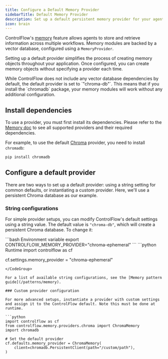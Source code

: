 ```yaml
---
title: Configure a Default Memory Provider
sidebarTitle: Default Memory Provider
description: Set up a default persistent memory provider for your agents
icon: brain
---
```


ControlFlow's [memory](/patterns/memory) feature allows agents to store and retrieve information across multiple workflows. Memory modules are backed by a vector database, configured using a `MemoryProvider`. 

Setting up a default provider simplifies the process of creating memory objects throughout your application. Once configured, you can create memory objects without specifying a provider each time.

<Tip>
While ControlFlow does not include any vector database dependencies by default, the default provider is set to `"chroma-db"`. This means that if you install the `chromadb` package, your memory modules will work without any additional configuration.
</Tip>

## Install dependencies

To use a provider, you must first install its dependencies. Please refer to the [Memory doc](/patterns/memory) to see all supported providers and their required dependencies. 

For example, to use the default [Chroma](https://trychroma.com/) provider, you need to install `chromadb`:

```bash
pip install chromadb
```

## Configure a default provider

There are two ways to set up a default provider: using a string setting for common defaults, or instantiating a custom provider. Here, we'll use a persistent Chroma database as our example.

### String configurations

For simple provider setups, you can modify ControlFlow's default settings using a string value. The default value is `"chroma-db"`, which will create a persistent Chroma database. To change it:

<CodeGroup>
```bash Environment variable
export CONTROLFLOW_MEMORY_PROVIDER="chroma-ephemeral"
```
```python Runtime
import controlflow as cf

cf.settings.memory_provider = "chroma-ephemeral"
```
</CodeGroup>

For a list of available string configurations, see the [Memory pattern guide](/patterns/memory).

### Custom provider configuration

For more advanced setups, instantiate a provider with custom settings and assign it to the ControlFlow default. Note this must be done at runtime.

```python
import controlflow as cf
from controlflow.memory.providers.chroma import ChromaMemory
import chromadb

# Set the default provider
cf.defaults.memory_provider = ChromaMemory(
    client=chromadb.PersistentClient(path="/custom/path"),
)
```
